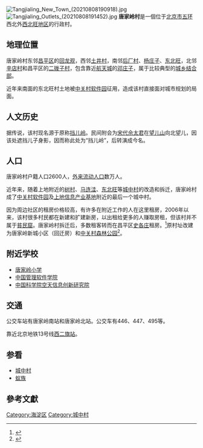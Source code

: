 {{non-free|time=2016-06-19T04:52:16+00:00}}
{{coord|40.0639|116.2691|display=title}}
[[File:Tangjialing_New_Town_(20210808190918).jpg|thumb]]
[[File:Tangjialing_Outlets_(20210808191452).jpg|thumb]]
'''唐家岭村'''是一個位于[[北京市|北京市]][[北京五环路|五环]]西北外[[西北旺地区|西北旺地区]]的行政村。

== 地理位置 ==
唐家岭村东邻[[昌平区|昌平区]]的[[回龙观|回龙观]]，西邻[[土井村|土井村]]，南邻[[后厂村|后厂村]]、[[杨庄子|杨庄子]]、[[东北旺|东北旺]]，北邻[[辛店村|辛店村]]和昌平区的[[二拨子村|二拨子村]]，包含靠近[[航天城|航天城]]的[[邓庄子|邓庄子]]，属于比较典型的[[城乡结合部|城乡结合部]]。

近年来南面的东北旺村土地被[[中关村软件园|中关村软件园]]征用，造成该村直接面对城市规划的局面。

== 人文历史 ==
据传说，该村现名源于原称[[挡儿岭|挡儿岭]]。民间附会为[[宋朝|宋代]][[佘太君|佘太君]]在[[望儿山|望儿山]]向北望儿，因该处遮挡儿子身影，因而称此处为“挡儿岭”，后转演成今名。

== 人口 ==
唐家岭村户籍人口2600人，[[北漂|外来流动人口]]数万人。

近年来，随着上地附近的[[树村|树村]]、[[马连洼|马连洼]]、[[东北旺|东北旺]]等[[城中村|城中村]]的改造和拆迁，唐家岭村成了[[中关村软件园|中关村软件园]]及[[上地信息产业基地|上地信息产业基地]]附近的最后一个城中村。

因为周边社区的租房价格较高，有许多在附近工作的人在这里租房，2006年以来，该村很多村民都在新建和扩建新房，以出租给更多的人赚取房租，但该村并不属于[[貧民窟|貧民窟]]。唐家岭村拆迁后，多数租客转而在昌平区[[史各庄街道|史各庄]]租房。<ref>{{cite news|author=叶晓彦|url=http://bjwb.bjd.com.cn/html/2014-06/04/content_185102.htm|title=小白领聚集的北四村|publisher=[[北京晚报|北京晚报]]|date=2016-06-04|accessdate=2016-11-10|deadurl=yes|archiveurl=https://web.archive.org/web/20161110174542/http://bjwb.bjd.com.cn/html/2014-06/04/content_185102.htm|archivedate=2016-11-10}}</ref>原村址改建为唐家岭新城小区（回迁房）和[[中关村森林公园|中关村森林公园]]<ref>{{cite news|url=http://www.xinhuanet.com//local/2017-07/25/c_1121377469.htm|title=唐家岭旧址变身中关村森林公园 公园成记忆之城|work=[[北京晚报|北京晚报]]|date=2017-07-25|accessdate=2021-08-09|archive-date=2021-05-24|archive-url=https://web.archive.org/web/20210524160638/http://www.xinhuanet.com//local/2017-07/25/c_1121377469.htm|dead-url=no}}</ref>。

== 附近学校 ==
* [[唐家岭小学|唐家岭小学]]
* [[中国管理软件学院|中国管理软件学院]]
* [[中国科学院空天信息创新研究院|中国科学院空天信息创新研究院]]

== 交通 ==
公交车站有唐家岭南站和唐家岭北站。公交车有446、447、495等。

靠近北京地铁13号线[[西二旗站|西二旗站]]。

== 参看 ==
* [[城中村|城中村]]
* [[蚁族|蚁族]]

== 參考文獻 ==
{{Reflist}}

{{BJ-stub}}

[[Category:海淀区|Category:海淀区]]
[[Category:城中村|Category:城中村]]